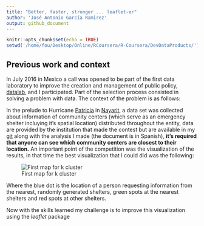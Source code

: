 ```yaml
---
title: "Better, faster, stronger ... leaflet-er"
author: 'José Antonio García Ramirez'
output: github_document
---
```


```r
knitr::opts_chunk$set(echo = TRUE)
setwd('/home/fou/Desktop/Online/RCoursera/R-Coursera/DevDataProducts/')
```

## Previous work and context

In July 2016 in Mexico a call was opened to be part of the first data laboratory to improve the creation and management of public policy, [datalab](https://datos.gob.mx/blog/abrimos-convocatoria-datalab?category=noticias), and I participated. 
Part of the selection process consisted in solving a problem with data. The context of the problem is as follows:

In the prelude to Hurricane [Patricia](https://en.wikipedia.org/wiki/Hurricane_Patricia) in [Nayarit](https://en.wikipedia.org/wiki/Nayarit), a data set  was collected about information of community centers (which serve as an emergency shelter incluying it's spatial location) distributed throughout the entity, data are provided by the institution that made the contest but are available in my [git](https://github.com/fou-foo/DataLab/blob/master/datalab.md) along with the analysis I made (the document is in Spanish), **it's required that anyone can see which community centers are closest to their location.**
An important point of the competition was the visualization of the results, in that time the best visualization that I could did was the following:

![First map for k cluster](mapaviejo1.png)



Where the blue dot is the location of a person requesting information from the nearest, randomly generated shelters, green spots at the nearest shelters and red spots at other shelters.

Now with the skills learned my challenge is to improve this visualization using the *leaflet* package

